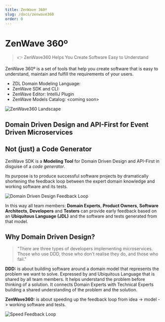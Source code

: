 ```yaml
---
title: ZenWave 360º
slug: /docs/zenwave360
order: 0
---
```


# ZenWave 360º

> 👉 ZenWave360 Helps You Create Software Easy to Understand

ZenWave 360º is a set of tools that help you create software that is easy to understand, maintain and fulfill the requirements of your users.

- ZDL Domain Modeling Language:
- ZenWave SDK and CLI:
- ZenWave Editor: IntelliJ Plugin
- ZenWave Models Catalog: &lt;coming soon>

<Image alt="ZenWave360 Landscape" src={landscapeDark} />


## Domain Driven Design and API-First for Event Driven Microservices

## Not (just) a Code Generator

ZenWave SDK is a **Modeling Tool** for Domain Driven Design and API-First in disguise of a _code generator_.

Its purpose is to produce successful software projects by dramatically shortening the feedback loop between the expert domain knowledge and working software and its tests.

<Image alt="Domain Driven Design Feedback Loop" src={dddFeedbackLoopDark} />

In this way all team members: **Domain Experts**, **Product Owners**, **Software Architects**, **Developers** and **Testers** can provide early feedback based on an **Ubiquitous Language (JDL)** and the software and tests generated from that model.

## Why Domain Driven Design?

> "There are three types of developers implementing microservices. Those who use DDD, those who don't realise they do, and those who fail."

**DDD:** is about building software around a domain model that represents the problem we want to solve. Expressed by and Ubiquitous Language that is shared by all team members. It helps understand the problem before thinking of a solution. It connects Domain Experts with Technical Experts building a shared understanding of the problem and the solution.

**ZenWave360:** is about speeding up the feedback loop from idea -> model -> working software and tests.

<Image alt="Speed Feedback Loop" src={speedFeedbackLoop} />


